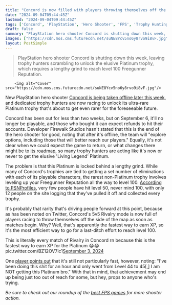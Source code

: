```yaml
---
title: "Concord is now filled with players throwing themselves off the maps as quickly as possible in a desperate attempt to unlock the shooter's Platinum trophy before it goes offline"
date: "2024-09-04T09:44:45Z"
lastmod: "2024-09-04T09:44:45Z"
tags: ['Concord', 'PlayStation', 'Hero Shooter', 'FPS', 'Trophy Hunting', 'Platinum Trophy']
draft: false
summary: "PlayStation hero shooter Concord is shutting down this week, leaving trophy hunters scrambling to unlock the elusive Platinum trophy, which requires a lengthy grind to reach level 100 Freegunner Reputation."
images: ["https://cdn.mos.cms.futurecdn.net/suNE8Ycv5no6y8rvo9i8vF.jpg"]
layout: PostSimple
---
```

> PlayStation hero shooter Concord is shutting down this week, leaving trophy hunters scrambling to unlock the elusive Platinum trophy, which requires a lengthy grind to reach level 100 Freegunner Reputation.


        <img alt="Cover" src="https://cdn.mos.cms.futurecdn.net/suNE8Ycv5no6y8rvo9i8vF.jpg"/>
        
New PlayStation hero shooter [<u>Concord is being taken offline later this week</u>](https://www.gamesradar.com/games/fps/concord-is-being-taken-offline-this-week-and-everyone-is-getting-refunds-as-playstation-tries-to-determine-the-best-path-ahead/), and dedicated trophy hunters are now racing to unlock its ultra-rare Platinum trophy that's about to get even rarer for the foreseeable future. 

Concord has been out for less than two weeks, but on September 6, it'll no longer be playable, and those who bought it can expect refunds to hit their accounts. Developer Firewalk Studios hasn't stated that this is the end of the hero shooter for good, noting that after it's offline, the team will "explore options, including those that will better reach our players." Equally, it's not clear when we could expect the game to return, or what changes there might be to [<u>its roadmap</u>](https://www.gamesradar.com/games/fps/concord-roadmap/), so many trophy hunters are acting like it's now or never to get the elusive 'Living Legend' Platinum.

The problem is that this Platinum is locked behind a lengthy grind. While many of Concord's trophies are tied to getting a set number of eliminations with each of its playable characters, the rarest non-Platinum trophy involves leveling up your Freegunner Reputation all the way to level 100. [<u>According to PSNProfiles</u>](https://psnprofiles.com/trophies/28912-concord), very few people have hit level 50, never mind 100, with only 12 people on the site logging that they've pulled it off and collected every trophy. 

It's probably that rarity that's driving people forward at this point, because as has been noted on Twitter, Concord's 5v5 Rivalry mode is now full of players racing to throw themselves off the side of the map as soon as matches begin. Why? Well, that's apparently the fastest way to earn XP, so it's the most efficient way to go for a last-ditch effort to reach level 100.

This is literally every match of Rivalry in Concord rn because this is the fastest way to earn XP for the Platinum 😂😂 pic.twitter.com/BZ12OV7lc1[September 3, 2024](https://twitter.com/realradec/status/1831041419756388429)

One [<u>player points out</u>](https://x.com/realradec/status/1831054519167529019) that it's still not particularly fast, however, noting: "I've been doing this shit for an hour and only went from Level 44 to 45[,] I am NOT getting this Platinum bro." With that in mind, that achievement may end up being just too out of reach for some, but hey, props to anyone who's trying. 

*Be sure to check out our roundup of the *[<u><em>best FPS games</em></u>](https://www.gamesradar.com/best-fps-games/)* for more shooter action.*
        